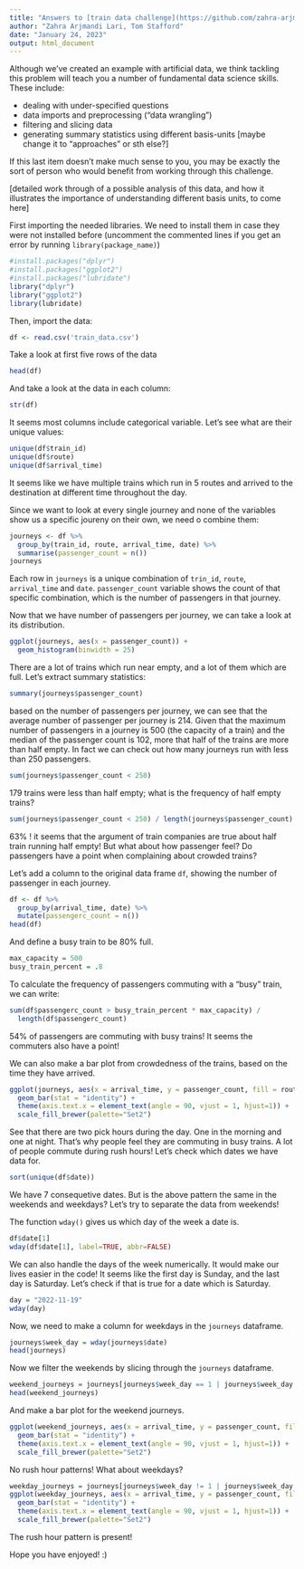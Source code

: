 ```yaml
---
title: "Answers to [train data challenge](https://github.com/zahra-arjm/train_data/blob/main/README.md)"
author: "Zahra Arjmandi Lari, Tom Stafford"
date: "January 24, 2023"
output: html_document
---
```

Although we've created an example with artificial data, we think tackling this problem will teach you a number of fundamental data science skills. These include:

* dealing with under-specified questions
* data imports and preprocessing ("data wrangling")
* filtering and slicing data
* generating summary statistics using different basis-units [maybe change it to "approaches" or sth else?]

If this last item doesn't make much sense to you, you may be exactly the sort of person who would benefit from working through this challenge.

[detailed work through of a possible analysis of this data, and how it illustrates the importance of understanding different basis units, to come here]

First importing the needed libraries. We need to install them in case they were not installed before (uncomment the commented lines if you get an error by running `library(package_name)`)
``` r
#install.packages("dplyr")
#install.packages("ggplot2")
#install.packages("lubridate")
library("dplyr")
library("ggplot2")
library(lubridate)
```

Then, import the data:
``` r
df <- read.csv('train_data.csv')
```
Take a look at first five rows of the data

``` r
head(df)
```

And take a look at the data in each column:
``` r
str(df)
```

It seems most columns include categorical variable. Let's see what are their unique values:
``` r
unique(df$train_id)
unique(df$route)
unique(df$arrival_time)
```
It seems like we have multiple trains which run in 5 routes and arrived to the destination at different time throughout the day.

Since we want to look at every single journey and none of the variables show us a specific joureny on their own, we need o combine them:
```r
journeys <- df %>% 
  group_by(train_id, route, arrival_time, date) %>% 
  summarise(passenger_count = n())
journeys
```
Each row in `journeys` is a unique combination of `trin_id`, `route`, `arrival_time` and `date`. `passenger_count` variable shows the count of that specific combination, which is the number of passengers in that journey.

Now that we have number of passengers per journey, we can take a look at its distribution.
```r
ggplot(journeys, aes(x = passenger_count)) +
  geom_histogram(binwidth = 25)
```

There are a lot of trains which run near empty, and a lot of them which are full. Let's extract summary statistics:
```r
summary(journeys$passenger_count)
```
based on the number of passengers per journey, we can see that the average number of passenger per journey is 214. Given that the maximum number of passengers in a journey is 500 (the capacity of a train) and the median of the passenger count is 102, more that half of the trains are more than half empty. In fact we can check out how many journeys run with less than 250 passengers.
```r
sum(journeys$passenger_count < 250)
```
179 trains were less than half empty; what is the frequency of half empty trains?
```r
sum(journeys$passenger_count < 250) / length(journeys$passenger_count)
```
63% ! it seems that the argument of train companies are true about half train running half empty!
But what about how passenger feel? Do passengers have a point when complaining about crowded trains?

Let's add a column to the original data frame `df`, showing the number of passenger in each journey.
```r
df <- df %>%
  group_by(arrival_time, date) %>%
  mutate(passengerc_count = n())
head(df)
```
And define a busy train to be 80% full.
```r
max_capacity = 500
busy_train_percent = .8
```
To calculate the frequency of passengers commuting with a "busy" train, we can write:
```r
sum(df$passengerc_count > busy_train_percent * max_capacity) /
  length(df$passengerc_count)
```
54% of passengers are commuting with busy trains! It seems the commuters also have a point!

We can also make a bar plot from crowdedness of the trains, based on the time they have arrived.
```r
ggplot(journeys, aes(x = arrival_time, y = passenger_count, fill = route)) + 
  geom_bar(stat = "identity") +
  theme(axis.text.x = element_text(angle = 90, vjust = 1, hjust=1)) +
  scale_fill_brewer(palette="Set2")
```

See that there are two pick hours during the day. One in the morning and one at night. That's why people feel they are commuting in busy trains. A lot of people commute during rush hours!
Let's check which dates we have data for.
```r
sort(unique(df$date))
```
We have 7 consequetive dates. But is the above pattern the same in the weekends and weekdays? Let's try to separate the data from weekends!

The function `wday()` gives us which day of the week a date is.
```r
df$date[1]
wday(df$date[1], label=TRUE, abbr=FALSE)
```
We can also handle the days of the week numerically. It would make our lives easier in the code! It seems like the first day is Sunday, and the last day is Saturday.
Let's check if that is true for a date which is Saturday.
```r
day = "2022-11-19"
wday(day)
```
Now, we need to make a column for weekdays in the `journeys` dataframe.
```r
journeys$week_day = wday(journeys$date)
head(journeys)
```
Now we filter the weekends by slicing through the `journeys` dataframe.
```r
weekend_journeys = journeys[journeys$week_day == 1 | journeys$week_day == 7,]
head(weekend_journeys)
```
And make a bar plot for the weekend journeys.
```r
ggplot(weekend_journeys, aes(x = arrival_time, y = passenger_count, fill = route)) + 
  geom_bar(stat = "identity") +
  theme(axis.text.x = element_text(angle = 90, vjust = 1, hjust=1)) +
  scale_fill_brewer(palette="Set2")
```

No rush hour patterns!
What about weekdays?
```r
weekday_journeys = journeys[journeys$week_day != 1 | journeys$week_day != 7,]
ggplot(weekday_journeys, aes(x = arrival_time, y = passenger_count, fill = route)) + 
  geom_bar(stat = "identity") +
  theme(axis.text.x = element_text(angle = 90, vjust = 1, hjust=1)) +
  scale_fill_brewer(palette="Set2")
```

The rush hour pattern is present!

Hope you have enjoyed! :)



